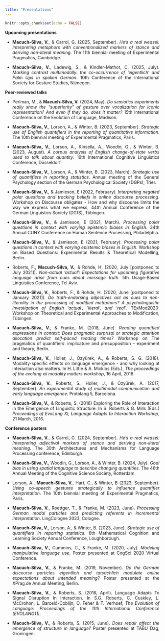 ```yaml
---
title: "Presentations"
---
```


```r
knitr::opts_chunk$set(echo = FALSE)
```

<style>
body {
  text-align: justify}

h1 {
  text-align: center
}
</style>

**Upcoming presentations**

* **Macuch-Silva, V.**, & Carrol, G. (2025, September). _He’s a real weasel: Interpreting metaphors with conventionalized markers of stance and deriving non-literal meaning_. The 11th biennial meeting of Experimental Pragmatics, Cambridge.

* **Macuch-Silva, V.**, Ladewig, S., & Kindler-Mathot, C. (2025, July). _Marking contrast multimodally: the co-occurrence of ‘eigentlich’ and Palm Ups in spoken German_. 10th Conference of the International Society for Gesture Studies, Nijmegen.

**Peer-reviewed talks**

* Perlman, M., & **Macuch-Silva, V.** (2024, May). _Do semiotics experiments really show the "superiority" of gesture over vocalization for iconic representation? And even if they do, does it matter?_ 15th International Conference on the Evolution of Language, Madison.

* **Macuch-Silva, V.**, Lorson, A., & Winter, B. (2023, September). _Strategic use of English quantifiers in the reporting of quantitative information_. The 10th biennial meeting of Experimental Pragmatics, Paris.

* **Macuch-Silva, V.**, Lorson, A., Kinsella, A., Woodin, G., & Winter, B. (2023, August). _A corpus analysis of English change-of-state verbs used to talk about quantity_. 16th International Cognitive Linguistics Conference, Düsseldorf.

* **Macuch-Silva, V.**, Lorson, A., & Winter, B. (2023, March). _Strategic use of quantifiers in reporting statistics_. Annual meeting of the General Psychology section of the German Psychological Society (DGPs), Trier.

* **Macuch-Silva, V.**, & Jamieson, E (2022, February). _Interpreting negated polar questions and tracking beliefs in online discourse processing_. Workshop on Discourse obligates - How and why discourse limits the way we express what we express, 44th Annual Conference of the German Linguistics Society (DGfS), Tübingen.

* **Macuch-Silva, V.**, & Jamieson, E (2021, March). _Processing polar questions in context with varying epistemic biases in English_. 34th Annual CUNY Conference on Human Sentence Processing, Philadelphia.

* **Macuch-Silva, V.**, & Jamieson, E (2021, February). _Processing polar questions in context with varying epistemic biases in English_. Workshop on Biased Questions: Experimental Results & Theoretical Modelling, Berlin.

* Roberts, F., **Macuch-Silva, V.**, & Rohde, H. (2020, July [postponed to July 2021]). _Non-actual 'actual': Expectations for upcoming figurative language arise from cues about message truth_. 5th Usage-Based Linguistics Conference, Tel Aviv.

* **Macuch-Silva, V.**, Roberts, F., & Rohde, H. (2020, June [postponed to January 2021]). _Do truth-endorsing adjectives act as cues to non-literality in the processing of modified metaphors? A psycholinguistic investigation of English 'actual', 'literal', and 'real'_. TExMod2020: Workshop on Theoretical and
Experimental Approaches to Modification, Tübingen.

* **Macuch-Silva, V.**, & Franke, M. (2018, June). _Reading quantified expressions in context: Does pragmatic surprisal or strategic attention allocation predict self-paced reading times?_ Workshop on The pragmatics of quantifiers: implicature and presupposition – experiment and theory, Berlin.

* **Macuch-Silva, V.**, Holler, J., Özyürek, A., & Roberts, S. G. (2018). Modality-specific effects on language emergence - and why looking at interaction also matters. In H. Little & A. Micklos (Eds.), _The proceedings of the evolang xii modality matters workshop_, 16 April, 2018.

* **Macuch-Silva, V.**, Roberts, S., Holler, J., & Özyürek, A. (2017, September). _An experimental study of multimodal communication and early language emergence_. Protolang 5, Barcelona.

* **Macuch-Silva, V.**, & Roberts, S. (2016) Exploring the Role of Interaction in the Emergence of Linguistic Structure. In S. Roberts & G. Mills (Eds.) _Proceedings of EvoLang XI, Language Adapts to Interaction Workshop_, 21 March, 2016.


**Conference posters**

* **Macuch-Silva, V.**, & Carrol, G. (2024, September). _He’s a real weasel: Interpreting adjectival markers of stance and deriving non-literal meaning_. The 30th Architectures and Mechanisms for Language Processing conference, Edinburgh.

* **Macuch-Silva, V.**, Woodin, G., Lorson, A., & Winter, B. (2024, July). _Goal bias in using spatial language to describe changing quantities_. The 46th Annual Meeting of the Cognitive Science Society, Rotterdam.

* Lorson, A., **Macuch-Silva, V.**, Hart, C., & Winter, B (2023, September). _Using co-speech gestures strategically to influence quantifier interpretation_. The 10th biennial meeting of Experimental Pragmatics, Paris.

* **Macuch-Silva, V.**, Roettger, T., & Franke, M. (2023, June). _Processing German modal particles and predicting referents in incremental interpretation_. LingCologne 2023, Cologne.

* **Macuch-Silva, V.**, Lorson, A., & Winter, B. (2023, June). _Strategic use of quantifiers in reporting statistics_. 6th Mathematical Cognition and Learning Society Annual Conference, Loughborough.

* **Macuch-Silva, V.**, Cummins, C., & Franke, M. (2020, July). _Modeling manipulative language use_. Poster presented at CogSci 2020 Virtual Conference.

* **Macuch-Silva, V.**, & Franke, M. (2019, November). _Do the German discourse particles eigentlich and tatsächlich modulate online expectations about intended meaning?_ Poster presented at the XPrag.de Annual Meeting, Berlin.

* **Macuch-Silva, V.**, & Roberts, S. (2016, April). Language Adapts To Signal Disruption In Interaction. In S.G. Roberts, C. Cuskley, L. McCrohon, L. Barceló-Coblijn, O. Feher & T. Verhoef, _The Evolution of Language: Proceedings of the 11th International Conference (EVOLANG11)_.

* **Macuch-Silva, V.**, & Roberts, S. (2015, June). _Does repair affect the emergence of structure in language?_ Poster presented at TABU Dag, Groningen.